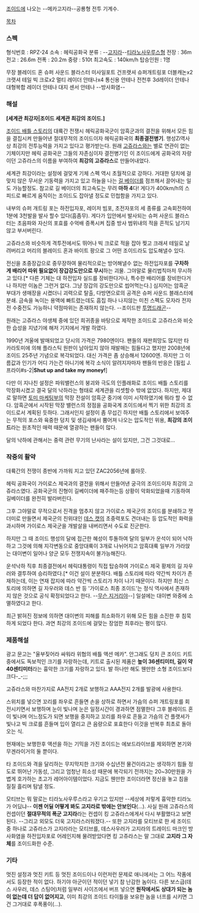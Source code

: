 [[조이드]]에 나오는 --메카고지라--공룡형 전투 기계수.

[[목차]]

=== 스펙 ===
형식번호 : RPZ-24
소속 : 헤릭공화국
분류 : --[[고지라]]--[[티라노사우루스]]형 
전장 : 36m
전고 : 26.6m
전폭 : 20.2m
중량 : 510t
최고속도 : 140km/h
탑승인원 : 1명

무장
블레이드 혼
슈퍼 사운드 블라스터
미사일포트
건프랫셔
슈퍼개트링포
더블캐논x2
크랫셔 테일
빅 크로x2
멀티 레이더 안태나x4
통신용 안테나
전천후 3d레이더 안테나
대형복합 레이더 안테나
대지 센서 안테나 
--방사화염--

=== 해설 ===

'''[세계관 최강자|조이드 세계관 최강의 조이드.]'''

[[조이드 배틀 스토리]]의 대륙간 전쟁시 헤릭공화국군이 암흑군과의 결전을 위해서 모든 힘을 결집시켜 만들어낸 절대무적의 조이드이자 헤릭공화국의 '''최종결전병기'''. 행성Zi역사상 최강의 전투능력을 가지고 있다고 평가받는다. 원래 [[고쥬라스]]와는 별로 연관이 없는 기체이지만 헤릭 공화국은 그들의 자존심이자 결전병기인 이 조이드에게 공화국의 자랑이던 고쥬라스의 이름을 부여하여 '''최강의 고쥬라스'''로 만들어내었다.

세계관 최강이라는 설정에 걸맞게 기체 스펙 역시 초월적으로 강하다. 거대한 덩치에 걸맞지 않은 무서운 기동력을 가지고 있고 하늘을 나는 [[길 베이더]]를 점프해서 끌어내는 일도 가능할정도. 참고로 길 베이더의 최고속도는 무려 '''마하 4'''다! 게다가 400km/h의 스피드로 빠르게 움직이는 조이드도 잡아낼 정도로 민첩함을 가지고 있다.

내부의 슈퍼 개트링 포는 하전입자포, 레이저 빔포, 초전자포의 세 종류를 고속회전하여 1분에 3천발을 발사 할수 있다(흠좀무). 게다가 입안에서 발사되는 슈퍼 사운드 블라스터는 초음파와 자신의 포효를 수억배 증폭시켜 집중 방사 범위내의 적을 흔적도 남기지 않고 부서버린다.

고쥬라스와 비슷하게 격투전에서도 뛰어나 빅 크로로 적을 잡아 찢고 크래셔 테일로 날려버리고 머리의 블레이드 혼과 바이트 팡으로 그 어떤 조이드라도 압도해낼수 있다. 

전신을 초중장갑으로 중무장하여 물리적으로는 방어해낼수 없는 하전입자포를 '''구차하게 배리어 따위 필요없이 장갑강도만으로 무시'''하는 괴물. 그야말로 물리법칙마저 무시하고 있다.[* 다른 기체는 대 하전입자 실드를 장비한다거나, 특수한 배리어를 장비한다거나 하지만 이놈은 그런거 없다. 그냥 장갑의 강도만으로 씹어먹는다.] 심지어는 암흑군 부대가 생매장을 시켰더니 괴력으로 탈출, 다방면으로의 공격은 슈퍼 사운드 블래스터에 분쇄. 금속을 녹이는 용액에 빠트렸는데도 흠집 하나 나지않는 미친 스펙도 모자라 전자전 수중전도 가능하니 약점따위는 존재하지 않는다. --조이드판 [[투명드래곤]]--

원래는 고쥬라스 야생체 중에 있던 희귀종을 바탕으로 제작한 조이드로 고쥬라스와 비슷한 습성을 지녔기에 해저 기지에서 개발 하였다. 

1990년 겨울에 발매되었고 당시의 가격은 7980엔이다. 팬들의 재판희망도 많지만 타카라토미에 의해 플라스틱 원판이 남아있지 않아 재발매는 힘들다고 했지만 2008년에 조이드 25주년 기념으로 복각되었다. 대신 가격은 좀 상승해서 12600엔. 하지만 그 이름값과 인기가 어디 가는건 아니기에 복각 소식이 알려지자마자 팬들의 반응은 [필립 J. 프라이#s-2|'''Shut up and take my money!''']

다만 이 지나친 설정은 파워밸런스의 붕괴와 극도의 인플래화로 조이드 배틀 스토리를 막장화시켰고 결국 달의 낙하라는 형태로 세계관을 리셋할수 밖에 없었다. 하지만, 제대로 말하면 [[토미 마케팅부]]의 막장 전설이 암흑군 중기에 이미 시작하였기에 뭐라 할 수 없다. 암흑군에서 시작된 막장 밸런스의 정점을 공화국계 조이드에서 찍기 위한 최강의 조이드로서 계획된 듯하다. 그래서인지 설정이 좀 무섭긴 하지만 배틀 스토리에서 보여주는 무적의 포스와 육중한 덩치 및 생김새에서 뿜어져 나오는 압도적인 위용, '''최강의 조이드'''라는 원초적인 매력 때문에 열광하는 팬들이 많다.

달의 낙하에 관해서는 중력 관련 무기의 난사라는 설이 있지만, 그건 그것대로...

=== 작중의 활약 ===
대륙간의 전쟁이 종반에 가까워 지고 있던 ZAC2056년에 롤아웃.

헤릭 공화국이 가이로스 제국과의 결전을 위해서 만들어낸 궁극의 조이드이자 최강의 고쥬라스였다. 공화국군의 진형이 길베이더에 패주하는등 상황이 악화되었을때 기동하여 길베이더를 완전히 발라버린다. 

그후 그야말로 무적으로서 진격을 멈추지 않고 가이로스 제국군의 조이드를 분쇄하고 잿더미로 만들면서 제국군의 친위대인 [[데스 캣]]의 초중력포도 견뎌내는 등 압도적인 화력을 과시하며 가이로스 제국군을 개발살을 내버리면서 수도로 진군한다. 

하지만 그 때 조이드 행성의 달에 접근한 혜성이 투돌하여 달의 일부가 운석이 되어 낙하하고 그것에 의해 지각변동으로 중앙대륙이 3개로 나뉘어지고 암흑대륙 일부가 가라앉는 대이변이 일어나 양군 모두 전쟁지속이 불가능해진다.

운석낙하 직후 최종결전에서 헤릭대통령이 직접 탑승하여 가이로스 제국 황제의 길 자우러와 결투하여 승리하였다.[* 이건 설이 분분하다. 배틀 스토리에 따라 약간씩 차이가 존재하는데, 이는 연재 잡지에 따라 약간씩 스토리가 차이 나기 때문이다. 하지만 최신 스토리에 의하면 길 자우러와 데스 반 등 '가이로스 최종 조이드'는 정식 역사에서 존재하지 않은 것으로 공식 확정되었다고 한다. --[[무슨 지거리야]]--] 일설에는 대이변 와중에 소멸하였다고 한다.

최근 밝혀진 정보에 의하면 대이변의 피해를 최소화하기 위해 모든 힘을 소진한 후 침묵하게 되었다 한다. 과연 최강의 조이드에 걸맞는 장엄한 최후라는 평이 많다. 

=== 제품해설 ===
광고 문고는 "울부짖어라 싸워라 위협의 배틀 액션 메카". 안그래도 덩치 큰 조이드 키트중에서도 독보적인 크기를 자랑하는데, 키트로 출시된 제품은 '''높이 36센티미터, 길이 약 40센티미터'''라는 흉악한 크기를 자랑하고 있다. 발 하나만 해도 웬만한 소형 조이드보다 크다-_-;;;

고쥬라스와 마찬가지로 AA전지 2개로 보행하고 AAA전지 2개를 발광에 사용한다.

스위치를 넣으면 꼬리를 좌우로 흔들면 손을 상하로 하면서 가슴의 슈퍼 개트링포를 회전시키면서 보행하며 눈이 빛나며 눈은 일정시간이 경과하면 점멸한다 그후 블레이드 혼이 빛나며 어느정도가 되면 보행을 중지하고 꼬리를 좌우로 흔들고 가슴의 건 플랫셔가 빛나고 빅 크로를 흔들며 입이 열리고 큰 음량으로 포효한다 이것을 반복후 최초로 돌아오는 식.

현재에는 보행한후 액션을 하는 기믹을 가진 조이드는 에보드라이브를 제외하면 본기와 무겐라이거의 둘 뿐이다.

타 조이드와 격을 달리하는 무지막지한 크기와 수십년전 물건이라고는 생각하기 힘들 정도로 뛰어난 가동성, 그리고 엄청난 희소성 때문에 복각되기 전까지는 20~30만원을 가볍게 호가하는 초고가 레어아이템이었다. 지금도 웬만한 조이더라면 정신을 놓고 침을 질질 흘리며 탐낼 정도.

모티브는 뭐 말로는 티라노사우루스라고 우기고 있지만 --세상에 저렇게 흉악한 티라노가 어딨냐-- '''이젠 어딜 어떻게 봐도 고지라로 밖에는 안보인다'''(...). 사실 원래 고쥬라스의 컨셉이던 '''절대무적의 폭군 고지라'''라는 컨셉이 킹 고쥬라스에게서 다시 부활했다고 보면 된다. --그리고 외모도 더욱 고지라스러워졌다.-- 또한 고지라를 모티브로 한 세 조이드중 하나로 고쥬라스가 고지라라는 모티브를, 데스사우러가 고지라의 트레이드 마크인 방사화염을 하전입자포로 어레인지해 물려받았다면 킹 고쥬라스는 말 그대로 '''고지라 그 자체'''를 조이드화한 수준. 

=== 기타 ===
멋진 설정과 멋진 키트 등 멋진 조이드이나 이런저런 문제로 애니에서는 그 어느 작품에서도 등장한 적이 없다. 하기야 아군이던 적이던 넣기 참 난감한 놈이다. 다른 보스급(데스 사우러, 데스 스팅어)처럼 일부러 사이즈에서 버프 넣으면 '''원작에서도 상대가 되는 놈이 없는데 더 답이 없어지고''', 이미 최강의 조이드 타이틀을 보유한 놈을 너프를 시키면 그건 그거대로 후폭풍이(...).
